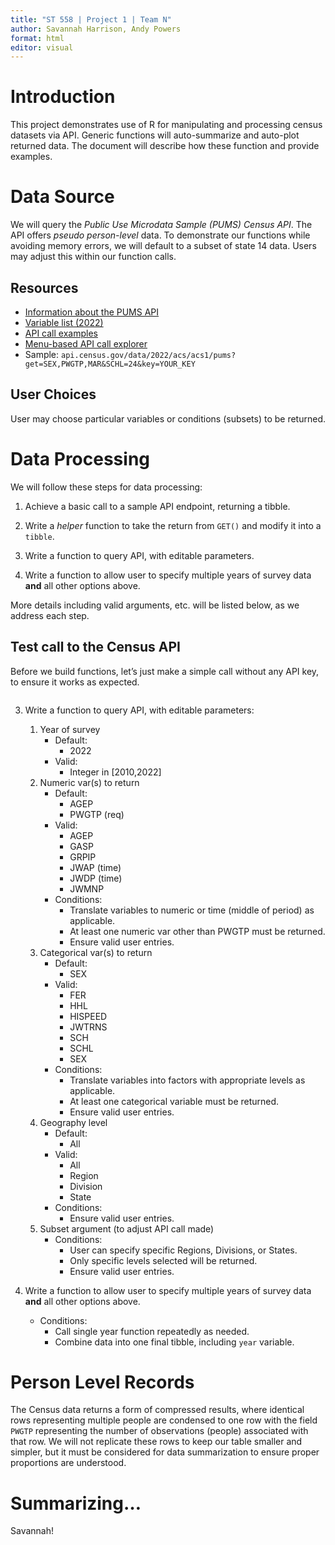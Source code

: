 ```yaml
---
title: "ST 558 | Project 1 | Team N"
author: Savannah Harrison, Andy Powers
format: html
editor: visual
---
```


# Introduction

This project demonstrates use of R for manipulating and processing census datasets via API. Generic functions will auto-summarize and auto-plot returned data. The document will describe how these function and provide examples.

# Data Source

We will query the *Public Use Microdata Sample (PUMS) Census API*. The API offers *pseudo person-level* data. To demonstrate our functions while avoiding memory errors, we will default to a subset of state 14 data. Users may adjust this within our function calls.

## Resources

-   [Information about the PUMS API](https://www.census.gov/data/developers/data-sets/census-microdata-api.html)
-   [Variable list (2022)](https://api.census.gov/data/2022/acs/acs1/pums/variables.html)
-   [API call examples](https://api.census.gov/data/2022/acs/acs1/pums/examples.html)
-   [Menu-based API call explorer](https://data.census.gov/mdat/#/)
-   Sample: `api.census.gov/data/2022/acs/acs1/pums?get=SEX,PWGTP,MAR&SCHL=24&key=YOUR_KEY`

## User Choices

User may choose particular variables or conditions (subsets) to be returned.

# Data Processing

We will follow these steps for data processing:

1.  Achieve a basic call to a sample API endpoint, returning a tibble.

2.  Write a *helper* function to take the return from `GET()` and modify it into a `tibble`.

3.  Write a function to query API, with editable parameters.

4.  Write a function to allow user to specify multiple years of survey data **and** all other options above.

More details including valid arguments, etc. will be listed below, as we address each step.

## Test call to the Census API
Before we build functions, let's just make a simple call without any API key, to ensure it works as expected.

```r

```



3.  Write a function to query API, with editable parameters:

    1.  Year of survey
        -   Default:
            -   2022
        -   Valid:
            -   Integer in \[2010,2022\]
    2.  Numeric var(s) to return
        -   Default:
            -   AGEP
            -   PWGTP (req)
        -   Valid:
            -   AGEP
            -   GASP
            -   GRPIP
            -   JWAP (time)
            -   JWDP (time)
            -   JWMNP
        -   Conditions:
            -   Translate variables to numeric or time (middle of period) as applicable.
            -   At least one numeric var other than PWGTP must be returned.
            -   Ensure valid user entries.
    3.  Categorical var(s) to return
        -   Default:
            -   SEX
        -   Valid:
            -   FER
            -   HHL
            -   HISPEED
            -   JWTRNS
            -   SCH
            -   SCHL
            -   SEX
        -   Conditions:
            -   Translate variables into factors with appropriate levels as applicable.
            -   At least one categorical variable must be returned.
            -   Ensure valid user entries.
    4.  Geography level
        -   Default:
            -   All
        -   Valid:
            -   All
            -   Region
            -   Division
            -   State
        -   Conditions:
            -   Ensure valid user entries.
    5.  Subset argument (to adjust API call made)
        -   Conditions:
            -   User can specify specific Regions, Divisions, or States.
            -   Only specific levels selected will be returned.
            -   Ensure valid user entries.

4.  Write a function to allow user to specify multiple years of survey data **and** all other options above.

    -   Conditions:
        -   Call single year function repeatedly as needed.
        -   Combine data into one final tibble, including `year` variable.

# Person Level Records

The Census data returns a form of compressed results, where identical rows representing multiple people are condensed to one row with the field `PWGTP` representing the number of observations (people) associated with that row. We will not replicate these rows to keep our table smaller and simpler, but it must be considered for data summarization to ensure proper proportions are understood.

# Summarizing...

Savannah!
